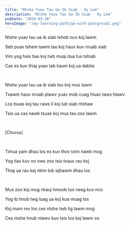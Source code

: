 ```yaml
---
title: "Ntshe Yuav Tau Ua Ib Siab - Xy Lee"
description: "Ntshe Yuav Tau Ua Ib Siab - Xy Lee"
pubDate: "2024-03-26"
heroImage: "/my-learning-path/go-with-postgresql.png"
---
```


Ntshe yuav tau ua ib siab txhob nco koj lawm

Seb puas tshem tawm tau koj hauv kuv nruab siab

Vim yog hais tias koj twb muaj dua tus tshiab

Cas es kuv thiaj yuav tab kaum koj ua dabtsi

<br />

Ntshe yuav tau ua ib siab tso koj mus lawm

Txawm hauv nruab plawv yuav mob cuag hluav taws hlawv

Los tsuas koj tau raws li koj lub siab ntshaw

Tsis ua cas nawb tsuas koj mus tau zoo lawm

<br />

[Chorus]

<br />

Txhua yam dhau los es kuv thov txim nawb mog

Yog tias kuv no nws zoo tsis txaus rau koj

Thiaj ua rau koj nkim lub sijhawm dhau los

<br />

Mus zoo koj mog nkauj hmoob tus neeg kuv nco

Yog ib hnub twg luag ua koj kua muag los

Koj mam rov los ces ntshe twb lig lawm mog

Ces ntshe hnub ntawv kuv tsis tos koj lawm os

